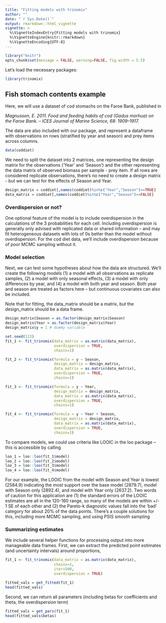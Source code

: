 ```yaml
---
title: "Fitting models with trinomix"
author: ""
date: "`r Sys.Date()`"
output: rmarkdown::html_vignette
vignette: >
  %\VignetteIndexEntry{Fitting models with trinomix}
  %\VignetteEngine{knitr::rmarkdown}
  %\VignetteEncoding{UTF-8}
---
```


```r
library("knitr")
opts_chunk$set(message = FALSE, warning=FALSE, fig.width = 5.5)
```

Let's load the necessary packages:

```r
library(trinomix)
```

## Fish stomach contents example

Here, we will use a dataset of cod stomachs on the Faroe Bank, published in 

*Magnussen, E. 2011. Food and feeding habits of cod (Gadus morhua) on the Faroe Bank. – ICES Journal of Marine Science, 68: 1909–1917.*

The data are also included with our package, and represent a dataframe with observations on rows (stratified by year and season) and prey items across columns. 

```r
data(coddiet)
```

We need to split the dataset into 2 matrices, one representing the design matrix for the observations ('Year' and 'Season') and the other representing the data matrix of observed biomass per sample - prey item. If all rows are considered replicate observations, there's no need to create a design matrix - but we can test for the effects of Season and Year. 

```r
design_matrix = coddiet[,names(coddiet)%in%c("Year","Season")==TRUE]
data_matrix = coddiet[,names(coddiet)%in%c("Year","Season")==FALSE]
```

### Overdispersion or not? 

One optional feature of the model is to include overdispersion in the calculations of the 3 probabilities for each cell. Including overdispersion is generally only advised with replicated data or shared information -- and may fit heterogeneous datasets with lots of 0s better than the model without overdispersion. For the cod diet data, we'll include overdispersion because of poor MCMC sampling without it. 

### Model selection  

Next, we can test some hypotheses about how the data are structured. We'll create the following models (1) a model with all observations as replicate samples, (2) a model with only seasonal effects, (3) a model with only differences by year, and (4) a model with both year and season. Both year and season are treated as factors here -- but continuous covariates can also be included.

Note that for fitting, the data_matrix should be a matrix, but the design_matrix should be a data frame.  

```r
design_matrix$Season = as.factor(design_matrix$Season)
design_matrix$Year = as.factor(design_matrix$Year)
design_matrix$y = 1 # dummy variable

set.seed(123)
fit_1 <- fit_trinomix(data_matrix = as.matrix(data_matrix),
                      overdispersion = TRUE,
                      chains=1)

fit_2 <- fit_trinomix(formula = y ~ Season, 
                      design_matrix = design_matrix, 
                      data_matrix = as.matrix(data_matrix),
                      overdispersion = TRUE,
                      chains=1)

fit_3 <- fit_trinomix(formula = y ~ Year, 
                      design_matrix = design_matrix, 
                      data_matrix = as.matrix(data_matrix),
                      overdispersion = TRUE,
                      chains=1)

fit_4 <- fit_trinomix(formula = y ~ Year + Season, 
                      design_matrix = design_matrix, 
                      data_matrix = as.matrix(data_matrix),
                      overdispersion = TRUE,
                      chains=1)
```

To compare models, we could use criteria like LOOIC in the loo package -- this is accessible by calling  

```r
loo_1 = loo::loo(fit_1$model)
loo_2 = loo::loo(fit_2$model)
loo_3 = loo::loo(fit_3$model)
loo_4 = loo::loo(fit_4$model)
```

For our example, the LOOIC from the model with Season and Year is lowest (2584.9) indicating the most support over the base model (2879.7), model with Season only (2892.4), and model with Year only (2637.2). Two words of caution for this application are (1) the standard errors of the LOOIC estimates are all in the 120-160 range, so many of the models are within +/- 1 SE of each other and (2) the Pareto-k diagnostic values fall into the 'bad' category for about 20% of the data points. There's a couple solutions for this, including more MCMC sampling, and using PSIS smooth sampling 

### Summarizing estimates

We include several helper functions for processing output into more manageable data frames. First, we can extract the predicted point estimates (and uncertainty intervals) around proportions,

```r
fit_1 <- fit_trinomix(data_matrix = as.matrix(data_matrix), 
                      chains=1,
                      iter=500,
                      overdispersion = TRUE)

fitted_vals = get_fitted(fit_1)
head(fitted_vals)
```

Second, we can return all parameters (including betas for coefficients and theta, the overdispersion term) 

```r
fitted_vals = get_pars(fit_1)
head(fitted_vals$betas)
```



